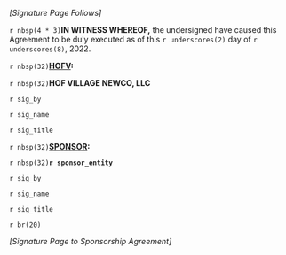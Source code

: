 ######### *[Signature Page Follows]* {-}

\newpage

`r nbsp(4 * 3)`**IN WITNESS WHEREOF,** the undersigned have caused this Agreement to
be duly executed as of this `r underscores(2)` day of `r underscores(8)`, 2022.

`r nbsp(32)`**[HOFV]{.underline}:**  

`r nbsp(32)`**HOF VILLAGE NEWCO, LLC**  

`r sig_by`

`r sig_name`

`r sig_title`

`r nbsp(32)`**[SPONSOR]{.underline}:**  

`r nbsp(32)`**`r sponsor_entity`**  

`r sig_by`

`r sig_name`

`r sig_title`

`r br(20)`

######### *[Signature Page to Sponsorship Agreement]* {-}

\newpage
